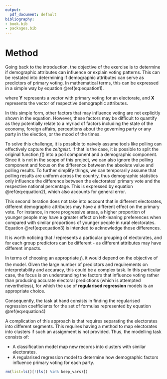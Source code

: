 ```yaml
---
output:
  pdf_document: default
bibliography:
- book.bib
- packages.bib
---
```

# Method {#method}

Going back to the introduction, the objective of the exercise is to determine if demographic attributes can influence or explain voting patterns. This can be restated into determining if demographic attributes can serve as predictors of primary voting. In mathematical terms, this can be expressed in a simple way by equation \@ref(eq:equation1).

```{=tex}
\begin{align}
\mathbf{Y} = f(\mathbf{X})
(\#eq:equation1)
\end{align}
```
where $\mathbf{Y}$ represents a vector with primary voting for an electorate, and $\mathbf{X}$ represents the vector of respective demographic attributes. 

In this simple form, other factors that may influence voting are not explicitly shown in the equation. However, these factors may be difficult to quantify as they potentially relate to a myriad of factors including the state of the economy, foreign affairs, perceptions about the governing party or any party in the election, or the mood of the times.

To solve this challenge, it is possible to naively assume tools like polling can effectively capture the *zeitgeist*. If that is the case, it is possible to split the original function $f()$ into a poll component and a demographic component. Since it is not in the scope of this project, we can also ignore the polling component and focus on the difference between the absolute value and polling results. To further simplify things, we can temporarily assume that polling results are uniform across the country, thus demographic statistics only influence the difference between the electorates' primary vote and the respective national percentage. This is expressed by equation  \@ref(eq:equation2), which also accounts for general error.

```{=tex}
\begin{align}
\mathbf{Y} = f(\mathbf{X}) + \epsilon
(\#eq:equation2)
\end{align}
$\textrm{where}  \\
\mathbf{Y}  = \mathbf{Y} - \mathbf{Yp} \\
\mathbf{X}  = \mathbf{X} - \mathbf{Xn} \\ 
\textrm{and}  \\
\mathbf{Yp} : \textrm{Primary voting polling results} \\
\mathbf{Xn} : \textrm{Demographic values at national level} \\ \\$

```
This second iteration does not take into account that in different electorates, different demographic attributes may have a different effect on the primary vote. For instance, in more progressive areas, a higher proportion of younger people may have a greater effect on left-leaning preferences when compared with similar proportions of younger people in rural electorates.  Equation  \@ref(eq:equation3) is intended to acknowledge those differences.
  
```{=tex}
\begin{align}
\mathbf{Y_i} = f_i(\mathbf{X_i}) + \epsilon 
(\#eq:equation3)
\end{align}
$\textrm{where}  \\
\mathbf{Y}  = \mathbf{Y} - \mathbf{Yp_i} \\
\mathbf{X}  = \mathbf{X} - \mathbf{Xn_i} \\ \\$

```
      
It is worth noticing that $i$ represents a particular grouping of electorates,  and for each group predictors can be different - as different attributes may have different impacts.
    
In terms of choosing an appropriate $f_i$, it would depend on the objective of the model. Given the large number of predictors and requirements on interpretability and accuracy, this could be a complex task. In this particular case, the focus is on understanding the factors that influence voting rather than producing accurate electoral predictions (which is attempted nevertheless), for which the use of **regularised regression** models is an appropriate choice. 

Consequently,  the task at hand consists in finding the regularised regression coefficients for the set of formulas represented by equation \@ref(eq:equation4)
    
```{=tex}
\begin{align}
\left(\begin{array}{c} 
y_{i1}\\ 
y_{i2}\\ 
... \\
y_{in}\\ 
\end{array}\right) =
\left(\begin{array}{cccc} 
\beta_{i11} & \beta_{i12} & ... &  \beta_{i1m}\\
\beta_{i21} & \beta_{i22} & ... &  \beta_{i2m}\\
 ...         & ...         & ... & ...         \\
\beta_{in1} & \beta_{in2} & ... &  \beta_{inm}\\
\end{array}\right)
\left(\begin{array}{c} 
x_{i1} \\
x_{i2} \\
...    \\
x_{im}
\end{array}\right) +
\left(\begin{array}{c} 
\epsilon_{i1}\\ 
\epsilon_{i2}\\ 
... \\
\epsilon_{in}\\ 
\end{array}\right)
(\#eq:equation4)
\end{align}
```
   
        
A complication of this approach is that requires separating the electorates into different segments. This requires having a method to map electorates into clusters if such an assignment is not provided. Thus, the modelling task consists of:
        
- A classification model map new records into clusters with similar electorates.
- A regularised regression model to determine how demographic factors influence primary voting for each party.      

```r
rm(list=ls()[!(ls() %in% keep_vars)])
```
